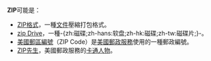 '''ZIP'''可能是：

*[[ZIP格式|ZIP格式]]，一種[[文件|文件]]壓縮打包格式。
*[[zip_Drive|zip Drive]]，一種-{zh:磁碟;zh-hans:软盘;zh-hk:磁碟;zh-tw:磁碟片;}-。
*[[美國郵區編號|美國郵區編號]]（ZIP Code）是[[美國郵政服務|美國郵政服務]]使用的一種郵政編號。
*[[ZIP先生|ZIP先生]]，美國郵政服務的[[卡通人物|卡通人物]]。
{{disambig|Cat=三字拉丁字母缩写消歧义}}